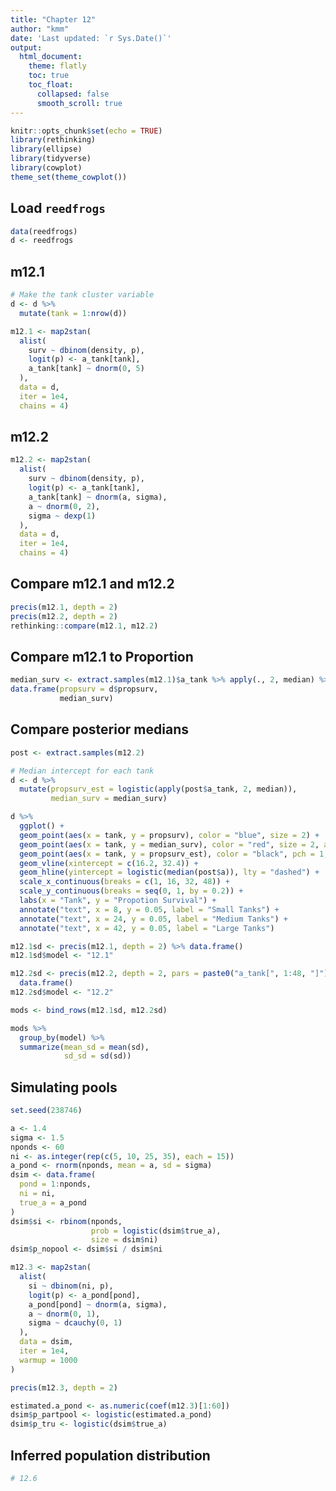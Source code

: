 ```yaml
---
title: "Chapter 12"
author: "kmm"
date: 'Last updated: `r Sys.Date()`'
output:
  html_document:
    theme: flatly
    toc: true
    toc_float:
      collapsed: false
      smooth_scroll: true
---
```


```r
knitr::opts_chunk$set(echo = TRUE)
library(rethinking)
library(ellipse)
library(tidyverse)
library(cowplot)
theme_set(theme_cowplot())
```

## Load `reedfrogs`

```r
data(reedfrogs)
d <- reedfrogs
```

## m12.1

```r
# Make the tank cluster variable
d <- d %>% 
  mutate(tank = 1:nrow(d))

m12.1 <- map2stan(
  alist(
    surv ~ dbinom(density, p),
    logit(p) <- a_tank[tank],
    a_tank[tank] ~ dnorm(0, 5)
  ),
  data = d,
  iter = 1e4,
  chains = 4)
```

## m12.2

```r
m12.2 <- map2stan(
  alist(
    surv ~ dbinom(density, p),
    logit(p) <- a_tank[tank],
    a_tank[tank] ~ dnorm(a, sigma),
    a ~ dnorm(0, 2),
    sigma ~ dexp(1)
  ),
  data = d,
  iter = 1e4,
  chains = 4)
```

## Compare m12.1 and m12.2

```r
precis(m12.1, depth = 2)
precis(m12.2, depth = 2)
rethinking::compare(m12.1, m12.2)
```

## Compare m12.1 to Proportion

```r
median_surv <- extract.samples(m12.1)$a_tank %>% apply(., 2, median) %>% logistic()
data.frame(propsurv = d$propsurv,
           median_surv)
```

## Compare posterior medians

```r
post <- extract.samples(m12.2)

# Median intercept for each tank
d <- d %>% 
  mutate(propsurv_est = logistic(apply(post$a_tank, 2, median)),
         median_surv = median_surv)

d %>% 
  ggplot() +
  geom_point(aes(x = tank, y = propsurv), color = "blue", size = 2) +
  geom_point(aes(x = tank, y = median_surv), color = "red", size = 2, alpha = 0.5) +
  geom_point(aes(x = tank, y = propsurv_est), color = "black", pch = 1, size = 2) +
  geom_vline(xintercept = c(16.2, 32.4)) +
  geom_hline(yintercept = logistic(median(post$a)), lty = "dashed") +
  scale_x_continuous(breaks = c(1, 16, 32, 48)) +
  scale_y_continuous(breaks = seq(0, 1, by = 0.2)) +
  labs(x = "Tank", y = "Propotion Survival") +
  annotate("text", x = 8, y = 0.05, label = "Small Tanks") +
  annotate("text", x = 24, y = 0.05, label = "Medium Tanks") +
  annotate("text", x = 42, y = 0.05, label = "Large Tanks")
```

```r
m12.1sd <- precis(m12.1, depth = 2) %>% data.frame()
m12.1sd$model <- "12.1"

m12.2sd <- precis(m12.2, depth = 2, pars = paste0("a_tank[", 1:48, "]")) %>%
  data.frame()
m12.2sd$model <- "12.2"

mods <- bind_rows(m12.1sd, m12.2sd)

mods %>% 
  group_by(model) %>% 
  summarize(mean_sd = mean(sd),
            sd_sd = sd(sd))
```

## Simulating pools

```r
set.seed(238746)

a <- 1.4
sigma <- 1.5
nponds <- 60
ni <- as.integer(rep(c(5, 10, 25, 35), each = 15))
a_pond <- rnorm(nponds, mean = a, sd = sigma)
dsim <- data.frame(
  pond = 1:nponds,
  ni = ni,
  true_a = a_pond
)
dsim$si <- rbinom(nponds,
                  prob = logistic(dsim$true_a),
                  size = dsim$ni)
dsim$p_nopool <- dsim$si / dsim$ni
```

```r
m12.3 <- map2stan(
  alist(
    si ~ dbinom(ni, p),
    logit(p) <- a_pond[pond],
    a_pond[pond] ~ dnorm(a, sigma),
    a ~ dnorm(0, 1),
    sigma ~ dcauchy(0, 1)
  ),
  data = dsim,
  iter = 1e4,
  warmup = 1000
)

precis(m12.3, depth = 2)
```

```r
estimated.a_pond <- as.numeric(coef(m12.3)[1:60])
dsim$p_partpool <- logistic(estimated.a_pond)
dsim$p_tru <- logistic(dsim$true_a)
```


## Inferred population distribution

```r
# 12.6

```

